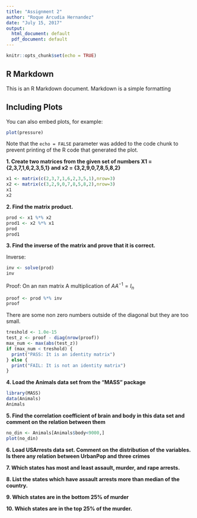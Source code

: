 ```yaml
---
title: "Assignment 2"
author: "Roque Arcudia Hernandez"
date: "July 15, 2017"
output:
  html_document: default
  pdf_document: default
---
```


```r
knitr::opts_chunk$set(echo = TRUE)
```

## R Markdown

This is an R Markdown document. Markdown is a simple formatting 

## Including Plots

You can also embed plots, for example:

```r
plot(pressure)
```

Note that the `echo = FALSE` parameter was added to the code chunk to prevent printing of the R code that generated the plot.

**1. Create two matrices from the given set of numbers
X1 = {2,3,7,1,6,2,3,5,1} and x2 = {3,2,9,0,7,8,5,8,2}**

```r
x1 <- matrix(c(2,3,7,1,6,2,3,5,1),nrow=3)
x2 <- matrix(c(3,2,9,0,7,8,5,8,2),nrow=3)
x1
x2
```

**2. Find the matrix product.**
```r
prod <- x1 %*% x2
prod1 <- x2 %*% x1
prod
prod1
```

**3. Find the inverse of the matrix and prove that it
is correct.**

Inverse:
```r
inv <- solve(prod)
inv
```

Proof: On an nxn matrix A  multiplication of $AA^{-1} = I_n$
```r
proof <- prod %*% inv
proof
```

There are some non zero numbers outside of the diagonal but they are too small.
```r
treshold <- 1.0e-15
test_z <- proof - diag(nrow(proof))
max_num <- max(abs(test_z))
if (max_num < treshold) {
  print("PASS: It is an identity matrix")
} else {
  print("FAIL: It is not an identity matrix")
}
```

**4. Load the Animals data set from the “MASS”
package**
```r
library(MASS)
data(Animals)
Animals
```

**5. Find the correlation coefficient of brain and
body in this data set and comment on the
relation between them**
```r
no_din <- Animals[Animals$body<9000,]
plot(no_din)
```

**6. Load USArrests data set. Comment on the
distribution of the variables. Is there any
relation between UrbanPop and three crimes**

**7. Which states has most and least assault,
murder, and rape arrests.**

**8. List the states which have assault arrests more
than median of the country.**

**9. Which states are in the bottom 25% of
murder**

**10. Which states are in the top 25% of the murder.**



